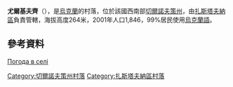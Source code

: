 {{coord|48|30|8|N|25|56|4|E|scale:100000|display=title}}

'''尤爾基夫齊'''（{{lang-uk|Юрківці}}），是[[烏克蘭|烏克蘭]]的村落，位於該國西南部[[切爾諾夫策州|切爾諾夫策州]]，由[[扎斯塔夫納區|扎斯塔夫納區]]負責管轄，海拔高度264米，2001年人口1,846，99%居民使用[[烏克蘭語|烏克蘭語]]。

==參考資料==
[http://weather.in.ua/ua/chernovickaja/29364 Погода в селі ] {{Wayback|url=http://weather.in.ua/ua/chernovickaja/29364 |date=20160305090126 }}

{{DEFAULTSORT:Юрківці}}
[[Category:切爾諾夫策州村落|Category:切爾諾夫策州村落]]
[[Category:扎斯塔夫納區村落|Category:扎斯塔夫納區村落]]


{{Chernivtsi-geo-stub}}